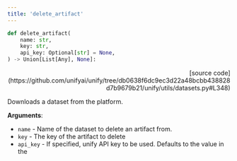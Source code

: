 ```yaml
---
title: 'delete_artifact'
---
```


```python
def delete_artifact(
    name: str,
    key: str,
    api_key: Optional[str] = None,
) -> Union[List[Any], None]:
```

<p align="right">[source code](https://github.com/unifyai/unify/tree/db0638f6dc9ec3d22a48bcbb438828d7b9679b21/unify/utils/datasets.py#L348)</p>

Downloads a dataset from the platform.

**Arguments**:

- `name` - Name of the dataset to delete an artifact from.
- `key` - The key of the artifact to delete
- `api_key` - If specified, unify API key to be used. Defaults to the value in the